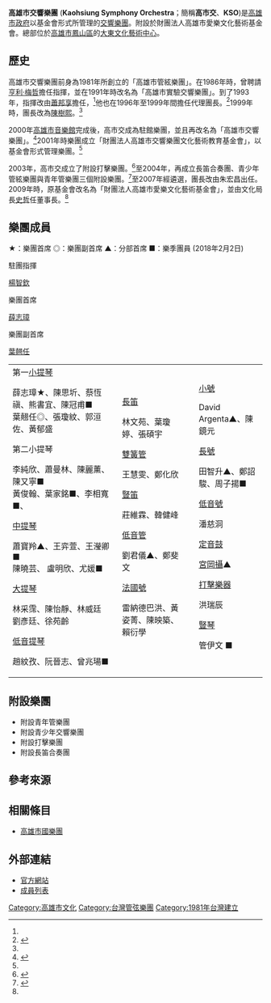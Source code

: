 '''高雄市交響樂團''' ('''Kaohsiung Symphony Orchestra'''；簡稱'''高市交'''、'''KSO''')是[[高雄市政府|高雄市政府]]以基金會形式所管理的[[交響樂團|交響樂團]]。附設於財團法人高雄市愛樂文化藝術基金會。總部位於[[高雄市|高雄市]][[鳳山區|鳳山區]]的[[大東文化藝術中心|大東文化藝術中心]]。
{{Infobox Non-profit
| Non-profit_name = 高雄市交響樂團<br><small>Kaohsiung Symphony Orchestra</small>
| Non-profit_type = 
| Non-profit_logo = Logo-KSO.jpg
| founded_date = 1981年
| founder = 
| location = 83057 [[高雄市|高雄市]][[鳳山區|鳳山區]]光遠路161號<br>([[大東文化藝術中心|大東文化藝術中心]])
| key_people = 駐團指揮：[[楊智欽|楊智欽]]
| area_served = [[高雄|高雄]]
| focus = 
| method = 
| revenue =
| num_employees = 
| slogan = 
| homepage = [http://kpcaf.khcc.gov.tw/index.php?temp=kso&lang=cht　高雄市交響樂團]
}}

==歷史==
高雄市交響樂團前身為1981年所創立的「高雄市管絃樂團」。在1986年時，曾聘請[[亨利·梅哲|亨利·梅哲]]擔任指揮，並在1991年時改名為「高雄市實驗交響樂團」。到了1993年，指揮改由[[蕭邦享|蕭邦享]]擔任，<ref name="about"/>他也在1996年至1999年間擔任代理團長。<ref>{{cite web|url=http://www.cmiam.com/artists_01.htm|title=蕭邦享|accessdate=2010-09-12|publisher=首席國際藝術經紀有限公司|archive-date=2008-05-10|archive-url=https://web.archive.org/web/20080510083500/http://www.cmiam.com/artists_01.htm|dead-url=no}}</ref>1999年時，團長改為[[陳樹熙|陳樹熙]]。<ref name="about"/>

2000年[[高雄市音樂館|高雄市音樂館]]完成後，高市交成為駐館樂團，並且再改名為「高雄市交響樂團」。<ref name="about">{{cite web|url=http://www.kcso.org.tw/about.php|title=樂團簡介|accessdate=2010-09-12|publisher=高雄市交響樂團|deadurl=yes|archiveurl=https://web.archive.org/web/20120107222539/http://www.kcso.org.tw/about.php|archivedate=2012-01-07}}</ref>2001年時樂團成立「財團法人高雄市交響樂團文化藝術教育基金會」，以基金會形式管理樂團。<ref name="about"/>

2003年，高市交成立了附設打擊樂團。<ref>{{cite web|url=http://www.kcso.org.tw/about.php?func=4-2|title=附設打擊樂團|accessdate=2010-09-12|publisher=高雄市交響樂團}}{{dead link|date=2018年5月 |bot=InternetArchiveBot |fix-attempted=yes }}</ref>至2004年，再成立長笛合奏團、青少年管絃樂團與青年管樂團三個附設樂團。<ref>{{cite web|url=http://www.kcso.org.tw/about.php?func=4|title=附設青年管樂團|accessdate=2010-09-12|publisher=高雄市交響樂團|deadurl=yes|archiveurl=https://web.archive.org/web/20120110190203/http://www.kcso.org.tw/about.php?func=4|archivedate=2012-01-10}}</ref>至2007年經遴選，團長改由朱宏昌出任。2009年時，原基金會改名為「財團法人高雄市愛樂文化藝術基金會」，並由文化局長[[史哲|史哲]]任董事長。<ref name="about"/>

==樂團成員==
★：樂團首席 ◎：樂團副首席 ▲：分部首席 ■：樂季團員 (2018年2月2日)

; 駐團指揮
[[楊智欽|楊智欽]]
; 樂團首席
[[薛志璋|薛志璋]]
; 樂團副首席
[[葉翹任|葉翹任]]
{|
|- style="vertical-align: top;"
|width="45%"|
; 第一[[小提琴|小提琴]]
薛志璋★、陳思圻、蔡恆禛、熊書宜、陳冠甫■ <br>
葉翹任◎、張瓊紋、郭洹佐、黃郁盛
; 第二小提琴
李純欣、蕭曼林、陳麗薰、陳又寧■<br>
黃俊翰、葉家銘■、李相寬■、
; [[中提琴|中提琴]]
蕭寶羚▲、王弈萱、王瀅卿■<br>
陳曉芸、  盧明欣、尤媛■
; [[大提琴|大提琴]]
林采霈、陳怡靜、林威廷<br>
劉彥廷、徐苑齡
; [[低音提琴|低音提琴]]
趙紋孜、阮晉志、曾兆瑒■
|width="28%"|
; [[長笛|長笛]]
林文苑、葉瓊婷、張碩宇
; [[雙簧管|雙簧管]]
王慧雯、鄭化欣
; [[豎笛|豎笛]]
莊維霖、韓健峰
; [[低音管|低音管]]
劉君儀▲、鄭斐文
; [[法國號|法國號]]
雷納德巴洪、黃姿菁、陳映築、賴衍學
|
|width="27%"|
; [[小號|小號]]
David Argenta▲、陳鏡元
; [[長號|長號]]
田智升▲、鄭詔駿、周子揚■
; [[低音號|低音號]]
潘慈洞
; [[定音鼓|定音鼓]]
[[宮岡攝|宮岡攝]]▲
; [[打擊樂器|打擊樂器]]
洪瑞辰
; [[豎琴|豎琴]]
管伊文 ■
|}
==附設樂團==
*附設青年管樂團 
*附設青少年交響樂團 
*附設打擊樂團 
*附設長笛合奏團

==參考來源==
{{reflist}}

==相關條目==
*[[高雄市國樂團|高雄市國樂團]]

==外部連結==
*[https://web.archive.org/web/20170401231724/http://kpcaf.khcc.gov.tw//index.php?temp=kso&lang=cht 官方網站]
*[https://web.archive.org/web/20170413071821/http://kpcaf.khcc.gov.tw/index.php?option=module&lang=cht&task=bandlist&temp=kso 成員列表]

[[Category:高雄市文化|Category:高雄市文化]]
[[Category:台灣管弦樂團|Category:台灣管弦樂團]]
[[Category:1981年台灣建立|Category:1981年台灣建立]]